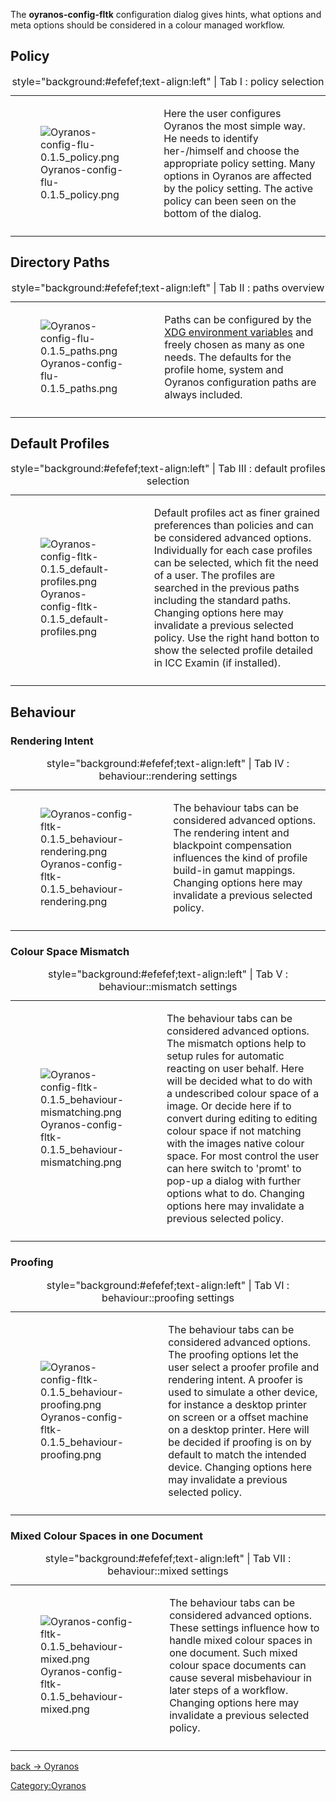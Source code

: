 The <b> oyranos-config-fltk</b> configuration dialog gives hints, what options and meta options should be considered in a colour managed workflow.

== Policy ==
{| style="text-align:left"
|+ style="background:#efefef;text-align:left" | Tab I : policy selection
|-
| [[Image:Oyranos-config-flu-0.1.5 policy.png]]
| valign="top" | Here the user configures Oyranos the most simple way. He needs to identify her-/himself and choose the appropriate policy setting. Many options in Oyranos are affected by the policy setting. The active policy can been seen on the bottom of the dialog.
|-
|}

== Directory Paths ==
{| class="wikitable" style="text-align:left"
|+ style="background:#efefef;text-align:left" | Tab II : paths overview
|-
| [[Image:Oyranos-config-flu-0.1.5 paths.png]]
| valign="top" | Paths can be configured by the [[OpenIccDirectoryProposal|XDG environment variables]] and freely chosen as many as one needs. The defaults for the profile home, system and Oyranos configuration paths are always included.
|-
|}

== Default Profiles ==
{| class="wikitable" style="text-align:left"
|+ style="background:#efefef;text-align:left" | Tab III : default profiles selection
|-
| [[Image:Oyranos-config-fltk-0.1.5 default-profiles.png]]
| valign="top" | Default profiles act as finer grained preferences than policies and can be considered advanced options. Individually for each case profiles can be selected, which fit the need of a user. The profiles are searched in the previous paths including the standard paths. Changing options here may invalidate a previous selected policy. Use the right hand botton to show the selected profile detailed in ICC Examin (if installed).
|-
|}

== Behaviour ==
=== Rendering Intent ===
{| class="wikitable" style="text-align:left"
|+ style="background:#efefef;text-align:left" | Tab IV : behaviour::rendering settings
|-
| [[Image:Oyranos-config-fltk-0.1.5 behaviour-rendering.png]]
| valign="top" | The behaviour tabs can be considered advanced options. The rendering intent and blackpoint compensation influences the kind of profile build-in gamut mappings. Changing options here may invalidate a previous selected policy.
|-
|}

=== Colour Space Mismatch === 
{| class="wikitable" style="text-align:left"
|+ style="background:#efefef;text-align:left" | Tab V : behaviour::mismatch settings
|-
| [[Image:Oyranos-config-fltk-0.1.5 behaviour-mismatching.png]]
| valign="top" | The behaviour tabs can be considered advanced options. The mismatch options help to setup rules for automatic reacting on user behalf. Here will be decided what to do with a undescribed colour space of a image. Or decide here if to convert during editing to editing colour space if not matching with the images native colour space. For most control the user can here switch to 'promt' to pop-up a dialog with further options what to do. Changing options here may invalidate a previous selected policy.
|-
|}

=== Proofing ===
{| class="wikitable" style="text-align:left"
|+ style="background:#efefef;text-align:left" | Tab VI : behaviour::proofing settings
|-
| [[Image:Oyranos-config-fltk-0.1.5 behaviour-proofing.png]]
| valign="top" | The behaviour tabs can be considered advanced options. The proofing options let the user select a proofer profile and rendering intent. A proofer is used to simulate a other device, for instance a desktop printer on screen or a offset machine on a desktop printer. Here will be decided if proofing is on by default to match the intended device. Changing options here may invalidate a previous selected policy.
|-
|}

=== Mixed Colour Spaces in one Document ===
{| class="wikitable" style="text-align:left"
|+ style="background:#efefef;text-align:left" | Tab VII : behaviour::mixed settings
|-
| [[Image:Oyranos-config-fltk-0.1.5 behaviour-mixed.png]]
| valign="top" | The behaviour tabs can be considered advanced options. These settings influence how to handle mixed colour spaces in one document. Such mixed colour space documents can cause several misbehaviour in later steps of a workflow. Changing options here may invalidate a previous selected policy.
|-
|}

[[Oyranos|back -> Oyranos]]
[[Category:Oyranos]]